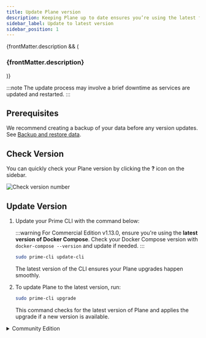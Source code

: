 ```yaml
---
title: Update Plane version
description: Keeping Plane up to date ensures you’re using the latest features, improvements, and security fixes. Here’s how to upgrade your Plane installation with a single command.
sidebar_label: Update to latest version
sidebar_position: 1
---
```


{frontMatter.description && (
  <h3 className="description">{frontMatter.description}</h3>
)}

:::note
The update process may involve a brief downtime as services are updated and restarted.
:::

## Prerequisites

We recommend creating a backup of your data before any version updates. See
[Backup and restore data](/self-hosting/manage/backup-restore).

## Check Version

You can quickly check your Plane version by clicking the **?** icon on the
sidebar.

![Check version number](https://media.docs.plane.so/product/check-version.webp#center)

## Update Version

1. Update your Prime CLI with the command below:

    :::warning
    For Commercial Edition v1.13.0, ensure you're using the **latest version of
    Docker Compose**. Check your Docker Compose version with `docker-compose
    --version` and update if needed.
    :::

    ```bash
    sudo prime-cli update-cli
    ```

    The latest version of the CLI ensures your Plane upgrades happen smoothly.

2. To update Plane to the latest version, run:
   ```bash
   sudo prime-cli upgrade
   ```
   This command checks for the latest version of Plane and applies the upgrade if
   a new version is available.

<details>
  <summary>Community Edition</summary>

  :::warning
  This guide covers how to upgrade from version 0.14.0 and above. If you’re
  running version 0.13.2 or below, first follow the guide to [upgrade to version
  v0.14.0](/self-hosting/manage/update/from-0.13.2-0.14.0) before continuing with
  these steps.
  :::

  ## Prerequisites

  {/* Before starting, make a backup of your Plane instance. For detailed steps, see the [Backup data](/self-hosting/manage/backup-restore#community-edition) section. This is strongly recommended to ensure you have a safe restore point. */}
  Before starting, make a backup of your Plane instance. For detailed steps, see
  the [Backup data](/self-hosting/manage/backup-restore) section. This is strongly
  recommended to ensure you have a safe restore point.

  ## Download and Update Community Edition

  1.  Download the latest stable release:

      ```bash
      curl -fsSL -o setup.sh https://github.com/makeplane/plane/releases/latest/download/setup.sh
      ```

  2.  Execute the setup script:

      ```bash
      ./setup.sh
      ```

      This will bring up a menu with several options. Select option `5` to upgrade:

      ```bash
      Select an Action you want to perform:
        1) Install (x86_64)
        2) Start
        3) Stop
        4) Restart
        5) Upgrade
        6) View Logs
        7) Backup Data
        8) Exit

      Action [2]: 5
      ```

      Choosing this option stops all services and downloads the latest
      `docker-compose.yaml` and `variables-upgrade.env` files. The `plane.env`
      file won’t be overwritten, so your existing environment settings are safe.

      You’ll see a message indicating the services have been stopped.

      ![Stopped Docker services](/images/docker-compose/stopped-docker.png)

  3.  After the update completes, select `6` to exit the prompt.

  4.  After the upgrade, open `variables-upgrade.env` and compare it with your `plane.env` file. Copy any new variables from `variables-upgrade.env` to your `plane.env` file and set the correct values. This step is essential to ensure that all configuration changes are in place for the latest version.

  5.  Once your `plane.env` file is updated, start your Plane instance again by selecting option `2`.

</details>
